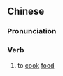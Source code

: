 {{also|造饭}}
==Chinese==
{{zh-forms|s=造饭}}

===Pronunciation===
{{zh-pron
|m=zàofàn
|cat=v
}}

===Verb===
{{zh-verb}}

# to [[cook]] [[food]]
